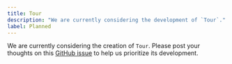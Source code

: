 ```yaml
---
title: Tour
description: "We are currently considering the development of `Tour`."
label: Planned
---
```


We are currently considering the creation of `Tour`. Please post your thoughts on this [GitHub issue](https://github.com/yamada-ui/yamada-ui/issues/992) to help us prioritize its development.
